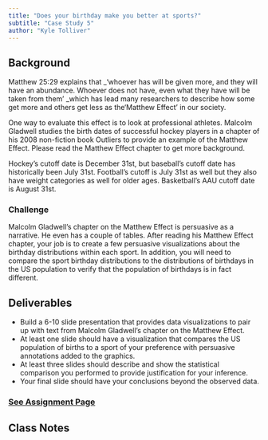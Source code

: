 ```yaml
---
title: "Does your birthday make you better at sports?"
subtitle: "Case Study 5"
author: "Kyle Tolliver"
---
```


## Background

Matthew 25:29 explains that _‘whoever has will be given more, and they will have an abundance. Whoever does not have, even what they have will be taken from them’ _which has lead many researchers to describe how some get more and others get less as the‘Matthew Effect’ in our society.

One way to evaluate this effect is to look at professional athletes. Malcolm Gladwell studies the birth dates of successful hockey players in a chapter of his 2008 non-fiction book Outliers to provide an example of the Matthew Effect. Please read the Matthew Effect chapter to get more background.

Hockey’s cutoff date is December 31st, but baseball’s cutoff date has historically been July 31st. Football’s cutoff is July 31st as well but they also have weight categories as well for older ages. Basketball’s AAU cutoff date is August 31st.

### Challenge

Malcolm Gladwell’s chapter on the Matthew Effect is persuasive as a narrative. He even has a couple of tables. After reading his Matthew Effect chapter, your job is to create a few persuasive visualizations about the birthday distributions within each sport. In addition, you will need to compare the sport birthday distributions to the distributions of birthdays in the US population to verify that the population of birthdays is in fact different.

## Deliverables

* Build a 6-10 slide presentation that provides data visualizations to pair up with text from Malcolm Gladwell’s chapter on the Matthew Effect.
* At least one slide should have a visualization that compares the US population of births to a sport of your preference with persuasive annotations added to the graphics.
* At least three slides should describe and show the statistical comparison you performed to provide justification for your inference.
* Your final slide should have your conclusions beyond the observed data.

### [See Assignment Page](./assign.html)

## Class Notes

